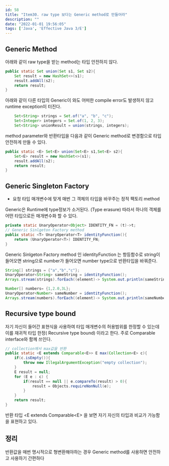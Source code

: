```yaml
---
id: 58
title: "Item30. raw type 보다는 Generic method로 만들어라"
description: ""
date: "2022-01-01 19:56:05"
tags: ['Java', 'Effective Java 3/E']
---
```

## Generic Method 

아래와 같이 raw type을 받는 method는 타입 안전하지 않다. 
```java
public static Set union(Set s1, Set s2){
    Set result = new HashSet<>(s1);
    result.addAll(s2);
    return result;
}
```
아래와 같이 다른 타입의 Generic이 와도 어떠한 compile error도 발생하지 않고 runtime exception이 터진다. 
```java
    Set<String> strings = Set.of("a", "b", "c");
    Set<Integer> integers = Set.of(1, 2, 3);
    Set<String> unionResult = union(strings, integers);
```
method parameter와 반환타입을 다음과 같이 Generic method로 변경함으로 타입 안전하게 만들 수 있다.  
```java
public static <E> Set<E> union(Set<E> s1,Set<E> s2){
    Set<E> result = new HashSet<>(s1);
    result.addAll(s2);
    return result;
}
```


## Generic Singleton Factory 

- 요청 타입 매개변수에 맞게 매번 그 객체의 타입을 바꾸주는 정적 팩토리 method

Generic은 Runtime에 type정보가 소거된다. (Type erasure) 따라서 하나의 객체를 어떤 타입으로든 매개변수화 할 수 있다. 

```java
private static UnaryOperator<Object> IDENTITY_FN = (t)->t;
// Generic Sinlgeton Factory method 
public static <T> UnaryOperator<T> identityFunction(){
    return (UnaryOperator<T>) IDENTITY_FN;
}
```

 Generic Sinlgeton Factory method 인 identityFunction 는 항등함수로 string이 들어오면 string으로 number가 들어오면 number type으로 반환타입을 바꿔준다. 

```java
String[] strings = {"a","b","c"};
UnaryOperator<String> sameString = identityFunction();
Arrays.stream(strings).forEach((element)-> System.out.println(sameString.apply(element)));

Number[] numbers= {1,2.0,3L};
UnaryOperator<Number> sameNumber = identityFunction();
Arrays.stream(numbers).forEach((element)-> System.out.println(sameNumber.apply(element)));
```

## Recursive type bound

자기 자신이 들어간 표현식을 사용하여 타입 매개변수의 허용범위를 한정할 수 있는데 이를 재귀적 타입 한정( Recursive type bound) 이라고 한다. 주로 Comparable interface와 함께 쓰인다. 

```java
// collection에서 max값을 반환 
public static <E extends Comparable<E>> E max(Collection<E> c){
    if(c.isEmpty()){
        throw new IllegalArgumentException("empty collection");
    }
    E result = null;
    for (E e : c) {
        if(result == null || e.compareTo(result) > 0){
            result = Objects.requireNonNull(e);
        }
    }
    return result; 
}
```

반환 타입 \<E extends Comparable\<E> 을 보면 자기 자신의 타입과 비교가 가능함을 표현하고 있다. 

## 정리 

반환값을 매번 명시적으로 형변환해야하는 경우 Generic method를 사용하면 안전하고 사용하기 간편하다